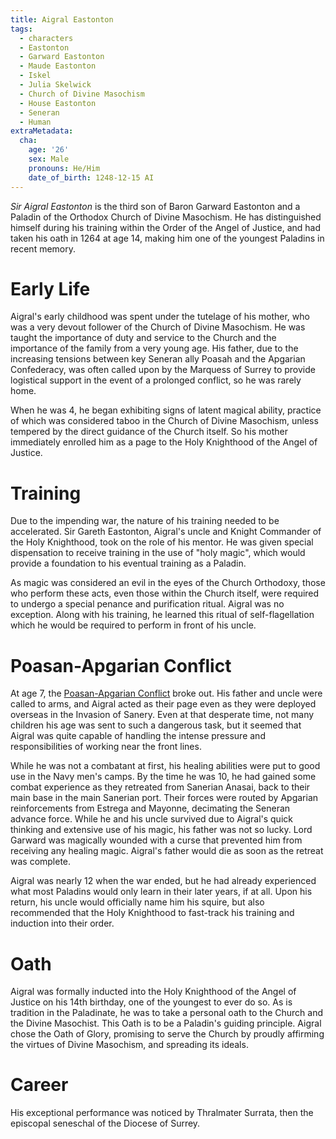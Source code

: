 ```yaml
---
title: Aigral Eastonton
tags:
  - characters
  - Eastonton
  - Garward Eastonton
  - Maude Eastonton
  - Iskel
  - Julia Skelwick
  - Church of Divine Masochism
  - House Eastonton
  - Seneran
  - Human
extraMetadata:
  cha:
    age: '26'
    sex: Male
    pronouns: He/Him
    date_of_birth: 1248-12-15 AI
---
```



_Sir Aigral Eastonton_ is the third son of Baron Garward Eastonton and a Paladin
of the Orthodox Church of Divine Masochism. He has distinguished himself during
his training within the Order of the Angel of Justice, and had taken his oath in
1264 at age 14, making him one of the youngest Paladins in recent memory.

# Early Life

Aigral's early childhood was spent under the tutelage of his mother, who was a
very devout follower of the Church of Divine Masochism. He was taught the
importance of duty and service to the Church and the importance of the family
from a very young age. His father, due to the increasing tensions between key
Seneran ally Poasah and the Apgarian Confederacy, was often called upon by the
Marquess of Surrey to provide logistical support in the event of a prolonged
conflict, so he was rarely home.

When he was 4, he began exhibiting signs of latent magical ability, practice of
which was considered taboo in the Church of Divine Masochism, unless tempered by
the direct guidance of the Church itself. So his mother immediately enrolled him
as a page to the Holy Knighthood of the Angel of Justice.

# Training

Due to the impending war, the nature of his training needed to be accelerated.
Sir Gareth Eastonton, Aigral's uncle and Knight Commander of the Holy
Knighthood, took on the role of his mentor. He was given special dispensation to
receive training in the use of "holy magic", which would provide a foundation to
his eventual training as a Paladin.

As magic was considered an evil in the eyes of the Church Orthodoxy, those who
perform these acts, even those within the Church itself, were required to
undergo a special penance and purification ritual. Aigral was no exception.
Along with his training, he learned this ritual of self-flagellation which he
would be required to perform in front of his uncle.

# Poasan-Apgarian Conflict

At age 7, the [Poasan-Apgarian Conflict](../events/poasan-apgarian-conflict.mdx)
broke out. His father and uncle were called to arms, and Aigral acted as their
page even as they were deployed overseas in the Invasion of Sanery. Even at that
desperate time, not many children his age was sent to such a dangerous task, but
it seemed that Aigral was quite capable of handling the intense pressure and
responsibilities of working near the front lines.

While he was not a combatant at first, his healing abilities were put to good
use in the Navy men's camps. By the time he was 10, he had gained some combat
experience as they retreated from Sanerian Anasai, back to their main base in
the main Sanerian port. Their forces were routed by Apgarian reinforcements from
Estrega and Mayonne, decimating the Seneran advance force. While he and his
uncle survived due to Aigral's quick thinking and extensive use of his magic,
his father was not so lucky. Lord Garward was magically wounded with a curse
that prevented him from receiving any healing magic. Aigral's father would die
as soon as the retreat was complete.

Aigral was nearly 12 when the war ended, but he had already experienced what
most Paladins would only learn in their later years, if at all. Upon his return,
his uncle would officially name him his squire, but also recommended that the
Holy Knighthood to fast-track his training and induction into their order.

# Oath

Aigral was formally inducted into the Holy Knighthood of the Angel of Justice on
his 14th birthday, one of the youngest to ever do so. As is tradition in the
Paladinate, he was to take a personal oath to the Church and the Divine
Masochist. This Oath is to be a Paladin's guiding principle. Aigral chose the
Oath of Glory, promising to serve the Church by proudly affirming the virtues of
Divine Masochism, and spreading its ideals.

# Career

His exceptional performance was noticed by Thralmater Surrata, then the
episcopal seneschal of the Diocese of Surrey. 
